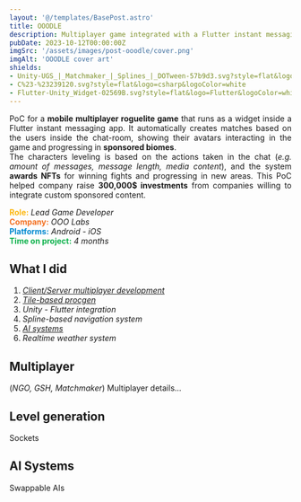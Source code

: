 ```yaml
---
layout: '@/templates/BasePost.astro'
title: OOODLE
description: Multiplayer game integrated with a Flutter instant messaging app. Features biomes sponsored by partner companies.
pubDate: 2023-10-12T00:00:00Z
imgSrc: '/assets/images/post-ooodle/cover.png'
imgAlt: 'OOODLE cover art'
shields:
- Unity-UGS_|_Matchmaker_|_Splines_|_DOTween-57b9d3.svg?style=flat&logo=unity
- C%23-%23239120.svg?style=flat&logo=csharp&logoColor=white
- Flutter-Unity_Widget-02569B.svg?style=flat&logo=Flutter&logoColor=white
---
```


<div style="text-align: justify">
  PoC for a <b>mobile multiplayer roguelite game</b> that runs as a widget inside a Flutter instant messaging app.
  It automatically creates matches based on the users inside the chat-room, showing their avatars interacting in
  the game and progressing in <b>sponsored biomes</b>.<br />
  The characters leveling is based on the actions taken in the chat (<i>e.g. amount of messages, message length, media content</i>), and the system <b>awards NFTs</b> for winning fights and progressing in new areas. This PoC helped company raise <b>300,000$ investments</b> from companies willing to integrate custom sponsored content.
</div>

<b style="color:#FCB711">Role:</b> *Lead Game Developer*  
<b style="color:#F37021">Company:</b> *OOO Labs*  
<b style="color:#0089D0">Platforms:</b> *Android - iOS*  
<b style="color:#0DB14B">Time on project:</b> *4 months*  

## What I did

1. [*Client/Server multiplayer development*](#multiplayer)
2. [*Tile-based procgen*](#level-generation)
3. *Unity - Flutter integration*
4. *Spline-based navigation system*
5. [*AI systems*](#ai-systems)
6. *Realtime weather system*

## Multiplayer

(*NGO, GSH, Matchmaker*)
Multiplayer details...

## Level generation

Sockets

## AI Systems

Swappable AIs
